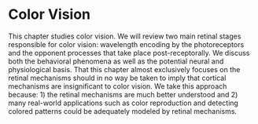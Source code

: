 # Color Vision {#sec-chpt-hvs-color}

This chapter studies color vision.
We will review two main retinal stages responsible for color vision: wavelength encoding by the photoreceptors and the opponent processes that take place post-receptorally.
We discuss both the behavioral phenomena as well as the potential neural and physiological basis.
That this chapter almost exclusively focuses on the retinal mechanisms should in no way be taken to imply that cortical mechanisms are insignificant to color vision.
We take this approach because: 1) the retinal mechanisms are much better understood and 2) many real-world applications such as color reproduction and detecting colored patterns could be adequately modeled by retinal mechanisms.